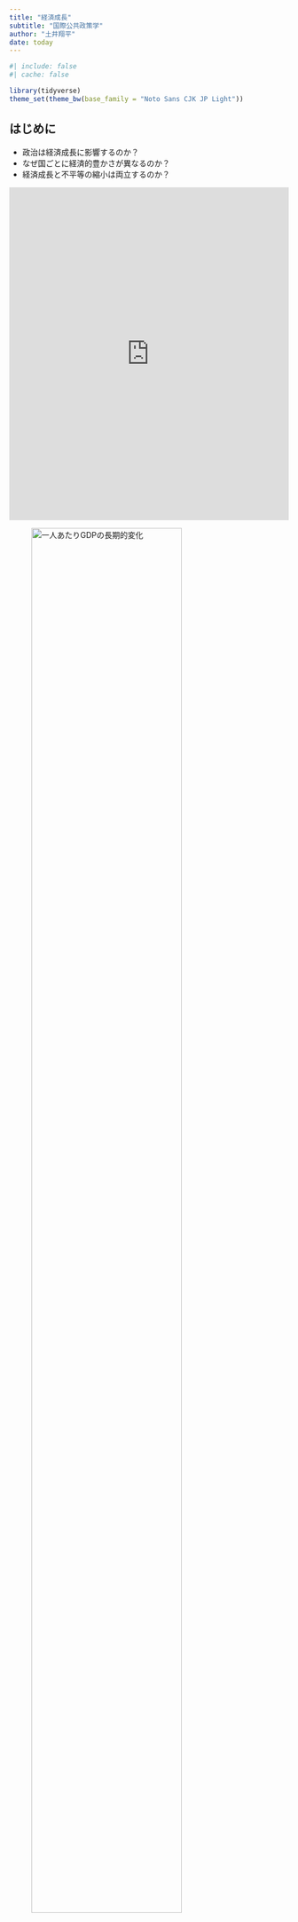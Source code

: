 ```yaml
---
title: "経済成長"
subtitle: "国際公共政策学"
author: "土井翔平"
date: today
---
```


```r
#| include: false
#| cache: false

library(tidyverse)
theme_set(theme_bw(base_family = "Noto Sans CJK JP Light"))
```

## はじめに {.unnumbered}

- 政治は経済成長に影響するのか？
- なぜ国ごとに経済的豊かさが異なるのか？
- 経済成長と不平等の縮小は両立するのか？

::: {.content-visible when-format="html"}
<iframe src="https://ourworldindata.org/grapher/gdp-per-capita-maddison-2020?tab=chart&country=IDN~ARG~KOR~FRA~GBR~USA~AUT~IND~CHN" loading="lazy" style="width: 100%; height: 600px; border: 0px none;"></iframe>
:::

::: {.content-visible when-format="pdf"}
![一人あたりGDPの長期的変化](figures/gdp-per-capita-maddison-2018.png){width=80%}
:::

::: {.content-visible when-format="html"}
<iframe scrolling="no" title="Interactive or visual content" sandbox="allow-same-origin allow-forms allow-scripts allow-downloads allow-popups allow-popups-to-escape-sandbox allow-top-navigation-by-user-activation" style="width: 100%; height: 792.967px;" src="https://flo.uri.sh/visualisation/14303887/embed?auto=1" frameborder="0"></iframe>
:::

::: {.content-visible when-format="pdf"}
![各国の所得水準](figures/income_group.png){width=80%}
:::

::: {.content-visible when-format="html"}
<iframe src="https://ourworldindata.org/grapher/income-share-top-1-before-tax-wid-extrapolations?time=1912..latest&country=USA~ITA~GBR~CAN" loading="lazy" style="width: 100%; height: 600px; border: 0px none;"></iframe>
:::

::: {.content-visible when-format="pdf"}
![経済的不平等の推移](figures/u-shape.png){width=80%}
:::

::: {.content-visible when-format="html"}
<iframe src="https://ourworldindata.org/grapher/income-share-top-1-before-tax-wid-extrapolations?time=1912..latest&country=FRA~ESP~JPN~SWE~NLD" loading="lazy" style="width: 100%; height: 600px; border: 0px none;"></iframe>
:::

::: {.content-visible when-format="pdf"}
![経済的不平等の推移](figures/l-shape.png){width=80%}
:::

## 経済成長と国内政治

### 政治体制

![アメリカとメキシコの国境](figures/Border_USA_Mexico.jpg){width=80%}

世界全体で見ると経済成長／経済成長をしている国もいれば、そうでない国も

- 韓国や台湾は工業化に成功して経済成長
- サブサハラ・アフリカを中心に経済が停滞

地理（特に気候）や人種の違いが経済発展の違いを生む？

- ほとんど同じような地域（したがって地理的条件や人種構成も似ているはず）$\leadsto$全く異なる経済発展

$\leadsto$国家の違い、特に政治体制の違いが重要[@robinson2006]

政府は**インフラ**を供給＆**所有権**を保障$\leadsto$経済成長を促進

- インフラ：交通インフラ、公衆衛生や教育といった社会的インフラ
- 所有権を保障$\leadsto$市民は安心して経済活動（特に投資）に専念

政府にとっても経済成長することは望ましい／なぜそのような政策を実行できないのか？

- 大地主や大企業、都市部のエリートなど政権運営に必要な勢力の利益になるような政策（インフラ投資への反対、農民への課税や補助金）を行い、多数派の利益を損なう。
- 民族対立がある場合[@alesina2005]や権威主義体制である場合[@baum2003; @stasavage2005; @brown2009]は経済成長が難しい。

```r
#| fig-cap: "民主主義と経済水準"

df_vdem <- read_csv("data/vdem/V-Dem-CY-Full+Others-v13.csv")

df_vdem %>% 
  filter(year == 2018) %>% 
  ggplot() + 
  geom_point(aes(x = v2x_polyarchy, y = e_gdppc)) + 
  labs(x = "選挙民主主義度", y = "一人あたりGDP")
```

#### 資源の呪い

**資源の呪い** (resource curse)：農産物や資源が豊富な国では経済成長がしにい＆民主的な政治体制ができにくい現象[@ross1999; @mehlum2006; @ross2015]

- 経済成長ためのインフラ投資をする必要がない。
- 大地主や大企業に権力が集中する政治体制を構築

逆説的に、資源の乏しい国では経済活動を活発化させるためにインフラ投資や民主化を行う。

```r
#| fig-cap: "天然資源と政治体制"

df_vdem %>% 
  filter(year == 2006) %>% 
  ggplot() + 
  geom_point(aes(x = v2x_polyarchy, y = e_total_fuel_income_pc)) + 
  labs(x = "選挙民主主義度", y = "一人あたり石油・石炭・天然ガス産出量")
```

#### 植民地支配

植民地支配$\leadsto$政治体制

- 大航海時代においてポルトガルやスペインは先に資源の豊富な南米／後発のイギリスやフランスは資源の乏しい北米に進出
- 南米ではプランテーションなど搾取的な体制が成立／北米では民主的な体制が成立$\leadsto$その後の経済発展[@engerman2000; @acemoglu2016]

北米に比べて熱帯病などで死亡率の高かった南米では移住が困難$\leadsto$原住民から資源を搾取する体制が構築$\leadsto$現代の低成長[@acemoglu2001]

![@acemoglu2001](figures/acemoglu1.png)

![@acemoglu2001](figures/acemoglu2.png)

植民地時代の死亡率が直接的に現代の経済水準に影響を与えているとは考えにくい$\leadsto$政治体制が経済成長に影響を及ぼしている

### 開発政策

#### 輸入代替工業化

一般的に自由貿易は先進国と途上国のどちらにも恩恵をもたらすものだと考えられる

$\leadsto$**従属理論** (dependency theory)：途上国は自由貿易によって搾取されているという考え（1950年代ごろ）

- 多くの後発開発途上国は農産品や資源、原材料など**一次産品** (primary goods) を輸出
- 一次産品は生産者が非常に多い$\leadsto$市場原理によって価格が定まる
  - 長期的に見て下降傾向にある
- 先進国の生産する工業製品は生産者の数が少ない**寡占** (oligopoly) 状態$\leadsto$企業に価格決定力

$\leadsto$先進国は有利な**交易条件** (terms of trade) の下で貿易

$\leadsto$経済成長（特に工業化）の戦略の一つとして**輸入代替工業化** (import-substituting industrialization)

- 工業製品の輸入を制限し、自国内で製造できるようにする$\leadsto$工業化
- 政府は国営企業によってインフラを安価に供給し、補助金や減税、低金利ローンなどによって国内産業を優遇
- 工業化には成功する／市場原理に反して産業を保護$\leadsto$国際競争力が高まらず、輸出できないという問題

#### 輸出志向工業化

1960年代、Four Asian Tigersと呼ばれる韓国、台湾、シンガポール、香港は**輸出志向型工業化** (export-oriented industrialization) を採用

- 低金利ローンや減税、通貨安への誘導などを通じて輸出を振興
- これらの国や地域は急速な工業化と経済成長を達成$\leadsto$**東アジアの奇跡**

1980年代に南米などで債務危機$\leadsto$輸入代替工業化を採用している国は、返済のための外貨を獲得することが困難

- 債務返済のために**国際通貨基金** (International Monetary Fund: IMF) から融資や債務削減を受ける$\leadsto$自由経済に合致するコンディショナリティを受け入れ

輸出志向型工業化を採用していた国も債務危機の影響を受けた／輸出によって外貨を獲得し、経済を回復

$\leadsto$冷戦の終結も相まって、1990年ごろにはほとんどの開発途上国が輸入代替工業化を放棄して、世界経済との繋がりを構築

## 経済成長と国際関係

現代のグローバル化の特徴の一つは資本の越境的な (transnational) 移動の拡大

- 通貨：自国通貨と他国通貨の交換（為替）
- 投資
  - 融資：外国企業への融資、外国国債の購入
  - 直接投資：外国における企業や向上の設置
  - 間接投資：外国企業の株式の購入
- 援助：先進国による途上国の支援

### 通貨

**為替** (exchange)：自国通貨で外国通貨を購入すること

- 為替の際の交換比率のことを**為替レート**と呼ぶ。
  - 例えば、[1USドルは140円](https://info.finance.yahoo.co.jp/fx/convert/)と交換できる。
  - 言い換えれば、1USドルの値段は（日本円にして）140円である。

自国通貨の価値が高く（低く）なる$\leadsto$多くの（少ない）外国通貨を購入

- 1USドルが130円になると**円高**
- 1USドルが150円になると**円安**

#### 通貨の価値

![[為替制度](https://commons.wikimedia.org/wiki/File:Exchange_rate_arrangements_map.svg)](figures/Exchange_rate_arrangements_map.svg.png)

**固定相場制** (fixed exchange)：為替レートを一定に固定する場合

- 例：金本位制

**変動相場制** (floating exchange)：為替レートを市場に委ねる場合

$\leadsto$変動相場制の下では需要と供給の法則に従って価格が決定

1. **購買力平価**：物価に基づいて為替レートが決定
    - 日本が輸出$\leadsto$日本円の需要が高まる$\leadsto$円高
1. **金利平価**：金利に基づいて為替レートが決定
    - アメリカの金利が上がる$\leadsto$USドルの需要が高まる$\leadsto$円安

中央銀行は**外貨準備**を用いて、為替レートの安定化のために**為替介入**を行うことがある。

#### 近隣窮乏化政策

外国製品を輸入する場合は自国通貨で外国通貨を購入しなくてはいけない

$\leadsto$為替レートと貿易は密接な関係にある。

||輸出|輸入|
|---|:---:|:---:|
|自国通貨が高くなる|減少|増加|
|自国通貨が安くなる|増加|減少|

- 例えば、480万円の車は1USドル110円なら約4.4万USドルで売れるが、120円（円安）だと4万USドル、100円（円高）だと4.8万USドルで売れる。

各国は通貨を切り下げることで輸出を促進

- しかし、他国に経済的負担を押し付ける**近隣窮乏化政策** (beggar thy neighbour) となる。

$\leadsto$通貨切り下げ競争は囚人のジレンマの構造

#### 国際通貨体制

金ドル本位制やドル基軸通貨体制：USドルと金の交換レートを保証し、各国は自国通貨とUSドルの為替レートを一定の範囲内に収める調整可能な固定相場制

- 各国は輸入による金の流出を恐れる必要がなし
- USドルを**基軸通貨**として受け入れる必要
  - アメリカの圧倒的経済力を背景に金との交換を保証
  - アメリカが輸入をする（貿易赤字を引き受ける）ことでUSドルを世界に供給
    
**国際通貨基金** (International Monetary Fund: IMF) はブレトン・ウッズ体制を支える機関として設立

- 外貨準備が不足して固定相場を維持できない国を短期的に融資
  - **コンディショナリティ**：融資の際の条件
  
USドルの供給が増える（ドル過剰）$\leadsto$アメリカの金準備が足りなくなる？

$\leadsto$**流動性のジレンマ**：ドルの供給によってドルの価値が信頼されなくなる

**ニクソン・ショック**：1971年、貿易赤字に不満を持っていたアメリカはUSドルと金の交換を停止

$\leadsto$ 1973年に先進国は変動相場制に移行し、資本の移動を自由化

変動相場制のもとでは為替レートの変動が激しいときも$\leadsto$**政策協調**によって安定化

- 1985年の**プラザ合意**ではアメリカの貿易赤字を減らすためにドル安介入
- 円高による不況を回避するための金融政策$\leadsto$金利が低下$\leadsto$**バブル経済**が発生

### 債務危機

貿易に加えて国際的な投資も経済成長にとって重要な役割

$\leadsto$政府は**国債** (sovereign bond) を発行し、資金を調達することで増税せずに財政支出を拡大

- ヘクシャー＝オーリン・モデルと同様、資本の潤沢な先進国の投資家は金利の高い途上国に融資をすることで利潤を拡大

財政支出が失敗し、税収が上がらず、債務の履行が困難$\leadsto$債務危機

- 債務国は**緊縮財政** (austerity) によって支出を削減し、税収によって債務を返済する／**デフォルト**によって債務の履行を拒否する
- 債権国はできる限り債務を返還してほしい／デフォルトされることで国内の金融機関へ影響が波及するのを恐れて、救済 (bailout) する

$\leadsto$債務国も債権国もデフォルトすることは避けたいが、できる限り少なく（多く）返済したい（回収したい）ため、交渉問題に

#### 国際通貨基金

**国際通貨基金** (International Monetary Fund: IMF) ：約1兆USドルの融資能力を持つ世界最大の貸し手

- IMFでは経済水準を元に算出される出資額、[**クォータ**](https://www.mof.go.jp/policy/international_policy/imf/gaiyou.htm)に比例して投票権が配分
- IMFにおける多くの決定には85%以上の賛成が必要$\leadsto$アメリカや欧州連合は事実上の拒否権

![[国際通貨基金における投票権](https://www.bloomberg.co.jp/news/articles/2021-10-11/R0U4IBDWLU6A01)](figures/imf_vote.png)

$\leadsto$IMFからのコンディショナリティを受け入れることで低金利の融資を得る。

- 市場からはIMFの基準に従った政策をしているという評判
- 緊縮財政や規制緩和はしばしば債務国の経済状況を悪化

#### 債務の罠

**債務の罠** (debt trap diplomacy)：過度な融資をすることで債務の返済を困難にさせ、代わりにインフラの使用権などを要求する

- 中国の**一帯一路** (Belt and Road Initiative: BRI) は債務の罠ではないかと先進国は批判

### 多国籍企業

国債の購入以外に、**対外直接投資** (foreign direct investment: FDI) も主要な国際的投資の一種

- 外国企業の買収や海外における工場の建設など、直接的に管理を行う投資

**多国籍企業** (multinational corporation: MNC)：対外直接投資によって複数国に跨って経営する企業

- 海外で生産することで賃金や輸送コストを低く抑える
- 特に、グローバル・サプライチェーンでは比較優位のある部品を各国で生産し、それらを組み立て、製品を作る。

受け入れ国$\leadsto$雇用が増え、技術移転があるため多国籍企業を受け入れ／多国籍企業は税制や労働規制の優遇を求め、受け入れ国と対立することがある

- 特に、旧植民地における多国籍企業は資源採掘などを行っており、独立した旧植民地国では搾取的であるとして国有化されることも

途上国は国債による投資の受け入れに切り替える／債務危機とグローバル化の中で多国籍企業を受け入れ

法人税の減税や労働・環境規制の緩和によって多国籍企業を誘致できるのであれば、**底辺への競争** (race to the bottom) が生じる？

- 互いに規制をしたほうが望ましいのに、誘致のために規制を緩和$\leadsto$互いに望ましくない状態に至る
- 囚人のジレンマの構造

$\leadsto$近年、各国で**共通法人税**の設定、企業の所在地ではなく市場国で課税ができる**デジタル課税**の導入について議論

一方、WTOやIMFのように対外直接投資や多国籍企業の問題に対処する包括的な国際機構や制度は存在していない

- 対外直接投資を巡るルールは**二国間投資協定** (bilateral investment treaty: BIT) で定め、法的な紛争は投資仲裁によって解決

### 開発援助

発展途上国の経済成長に貢献するものとして**政府開発援助** (official development assistance: ODA)

![[政府開発援助の種類](https://www.jica.go.jp/Resource/aboutoda/basic/03.html)](https://www.jica.go.jp/aboutoda/basic/ku57pq00000okedk-img/g_basic_a07.jpg)

- 日本では政府がODA大綱を決定し、国際協力機構 (Japan International Cooperation Agency: **JICA**) がODAを実施
- 先進国のドナーは経済協力開発機構 (Organisation for Economic Co-operation and Development: OECD) の中の開発援助委員会 (Development Assistance Committee: DAC) において援助の効率性や透明性の向上のため協調
  - DAC諸国はGNIの**0.7%**をODAに支出するという目標
- 新興ドナー国は参加しておらず、その援助の透明性には疑問

![[OECD諸国のODA/GNI比](https://twitter.com/OECDdev/status/1646419888825614336)](figures/oecd_oda.png)

#### 国際開発金融機関

多国間援助：**世界銀行** (World Bank: WB) やその他の各地域の[国際開発金融機関](https://www.mof.go.jp/policy/international_policy/mdbs/index.html) (Multinational Development Bank: MDB) を通じて行う

- 世界銀行は[複数の組織](https://www.worldbank.org/ja/about)からなるグループである。
  - 中核的組織は国債復興開発銀行 (International Bank Reconstruction and Development: IBRD) であり、戦後復興のための組織だった。
  - 日本の東海道新幹線もIBRDの融資によって建設
- IMFと同様に出資金の比率に応じて議決権

開発援助の一つの考えは大きな投資（**ビッグ・プッシュ**）$\leadsto$経済成長

- 経済成長の恩恵は次第に貧困層へと行き渡るはず（トリクル・ダウン）

資本の投下だけでは経済成長が起こらない$\leadsto$政治経済体制の変革

- 新自由主義的経済政策や効率的な政府、透明性などの**グッド・ガバナンス**を援助や支援の際に求める。
- IMFと世銀がワシントンで向き合って存在していることから**ワシントン・コンセンサス**と呼ばれた

$\leadsto$被援助国への内政干渉であり、**オーナーシップ**を尊重すべきと批判

#### 貧困削減

冷戦終結後は貧困削減に焦点

- 援助の限界が明らかになる／援助によって勢力を拡大する必要がなくなる
- 国連開発計画が[**人間の安全保障**](https://www.mofa.go.jp/mofaj/gaiko/oda/bunya/security/index.html) (human security) や**人間開発** (human development) などを提唱$\leadsto$発展は経済だけでなく社会や個人の問題であると認知
  - 人間の安全保障は日本のODA政策の中核に位置づけ
- IMFや世銀も**貧困削減ペーパー**を被援助国に作成させる

2000年に開催された国連ミレニアム・サミットの[ミレニアム宣言](https://www.mofa.go.jp/mofaj/kaidan/kiroku/s_mori/arc_00/m_summit/sengen.html)$\leadsto$ 2015年までの達成を目指して、[ミレニアム開発目標](https://www.un.org/millenniumgoals/2015_MDG_Report/pdf/MDG%202015%20PC%20final.pdf) (Millennium Development Goals: MDGs) を設定

### 国際経済秩序への挑戦？

既存の国際経済秩序は先進国に有利なものであるという認識は途上国において根強い。

- 自由貿易体制においても先進国は自国の農業を保護するために補助金やセーフガードを使用
- IMFや世銀は経済規模に比例して議決権が配分されるので、先進国の意見を反映

自由な経済により先進国も途上国も互いに利益を得ることはできる／その利益の配分を巡って途上国は交渉力で先進国に対して弱い

$\leadsto$これまで途上国はこうした国際経済秩序の変革を目指して協力

- **非同盟諸国運動** (Non-Alidned Movement: NAM) や国連における**G77**を結成し、共同で行動
- **新国際経済秩序** (New International Economic Order: NIEO) などを提唱
- **石油輸出国機構** (Organization of the Petroleum Exporting Countries: OPEC) など国際カルテルによって圧力

新興国 (emerging country) 、特に中国が経済成長$\leadsto$大きな役割

- **G20**への参加、BRICS開発銀行やアジアインフラ投資銀行の設立、一帯一路の実施などで影響力

こうした新興国の経済成長は経済を自由化した結果、既存の国際経済秩序の恩恵？

民主主義による経済成長に対する反例？

- 韓国や台湾も当初は**開発独裁**と呼ばれる、権威主義のもとでの経済成長

経済のグローバル化に対する懐疑的な見方

- 金融危機の影響の大きさ$\leadsto$グローバル化の弊害。
- グローバル経済への開放$\leadsto$期待通りの経済成長はもたらさず／国内の格差の拡大

途上国に限らず、先進国においてもグローバル化に懐疑的な政治家が登場しつつある。

### グローバル化への反発？

自由な経済活動は国際社会においても望ましい／被害を被る人々、国々も存在

- 貿易においては（長期的に見て）生産要素の乏しい階級はグローバル化に反対[@mussa1974]

先進国において、（非熟練）労働者は賃金の低い発展途上国の労働者と競争

- （どこまで貿易の結果であるかは不明だが）経済格差の拡大$\leadsto$自由貿易への批判[@flaherty2021]
- 資本は労働者よりも国境を越えた移動が容易$\leadsto$交渉ポジションが有利$\leadsto$底辺への競争？

発展途上国において、労働者の賃金は増加する点では望ましい／いくつかの問題

- 社会保障が不十分$\leadsto$貿易不振になったときのセーフティネットの欠如
- 民主主義的な制度や強力な労働組合がいない$\leadsto$労働者の意見が反映されにくい
- 金融自由化$\leadsto$大量の資本が短期間で流入、流出$\leadsto$経済環境が不安定化

#### 移民問題

移民＝労働者の国境を越えた移動$\leadsto$貿易と同じようにヘクシャー＝オーリン・モデルで理解

- 人口の多い国では賃金が低い$\leadsto$賃金の高い人口の少ない先進国や産油国へと移動

::: {.content-visible when-format="html"}
<iframe src="https://ourworldindata.org/explorers/migration?facet=none&country=USA~DEU~FRA~GBR~SYR~TUR~YEM~IND~CAN&hideControls=true&Metric=Number+of+international+immigrants&Period=Total&Sub-metric=Total" loading="lazy" style="width: 100%; height: 600px; border: 0px none;"></iframe>
:::

::: {.content-visible when-format="pdf"}
![移民者の人数](figures/migration.png){width=80%}
:::

発展途上国からの非熟練労働者の流入$\leadsto$先進国における非熟練労働者の賃金を低下

- アメリカの世論調査では非熟練労働者は移民を制限する政策を支持しやすい[@scheve2001]
- 非熟練労働者であることではなく、性格や人生経験による結果ではないかという意見も[@hainmueller2014]

$\leadsto$しかし、これら移民の経済的説明は必ずしも正しくないことが知られている。

グローバル化に対する拒否感＝自国の文化が変化するかもしれないという社会的理由も[@margalit2012]

- 特に、異なる慣習や宗教、言語を持つ移民や難民の流入は文化的脅威とみなされやすい[@hainmueller2014]

移民や難民の受け入れ$\neq$グローバル化の結果／グローバル化への反感が高まる$\leadsto$「ポピュリズム」の台頭

- ポピュリズムの定義は難しい[@mudde2004]
  - 一部の（腐敗した）エリートではなく人々の意見を代弁する（べき）という政治的意見、運動
- グローバル化による雇用の喪失や賃金低下、移民の流入による文化の変容を恐れる人々$\leadsto$国際制度によって自由が奪われていると感じる$\leadsto$ポピュリスト、特に極右政党に投票[@colantone2018; @becker2016]

$\leadsto$グローバルな反グローバル化になりつつある。

- ヨーロッパにおける**欧州懐疑主義** (Euroscepticism) の台頭（特にブレグジット）
- トランプ政権の成立
- インドやブラジルでのポピュリスト政治家の登場

### グローバル化の行方

グローバル化の国内での反発を抑える必要

- グローバル化の経済的費用を緩和する$\leadsto$社会保障の充実
- 文化的警戒感を金銭的補償によって緩和させることは困難

国際的にもグローバル化のさらなる進展には障害

- WTOのドーハ・ラウンドの停滞や米中の貿易戦争は未解決
  - 環太平洋パートナーシップ (TPP) や地域的な包括的経済連携 (RCEP) によって一部の国々で自由化を進めているが、グローバルに拡大するのかは不透明
- その間に中国の経済的影響力はさらに高まる？

<!-- ## 経済成長と不平等 -->
